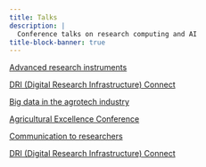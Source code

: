 ```yaml
---
title: Talks
description: |
  Conference talks on research computing and AI
title-block-banner: true
---
```


:::{layout="[[5, 5], [5, -5]]"}

:::{.card .mb-3}

:::{.card-body3}

[Advanced research instruments](2023_driconnect.qmd){.card-title3 .stretched-link}

[DRI (Digital Research Infrastructure) Connect](https://driconnect.alliancecan.ca/)

:::

:::

:::{.card .mb-3}

:::{.card-body3}

[Big data in the agrotech industry](2024_bccai.qmd){.card-title3 .stretched-link}

[Agricultural Excellence Conference](https://fmc-gac.com/programs-services/agricultural-excellence-conference/#accommodations)

:::

:::

:::{.card .mb-3}

:::{.card-body3}

[Communication to researchers](2025_driconnect.qmd){.card-title3 .stretched-link}

[DRI (Digital Research Infrastructure) Connect](https://driconnect.alliancecan.ca/)

:::

:::

::::
